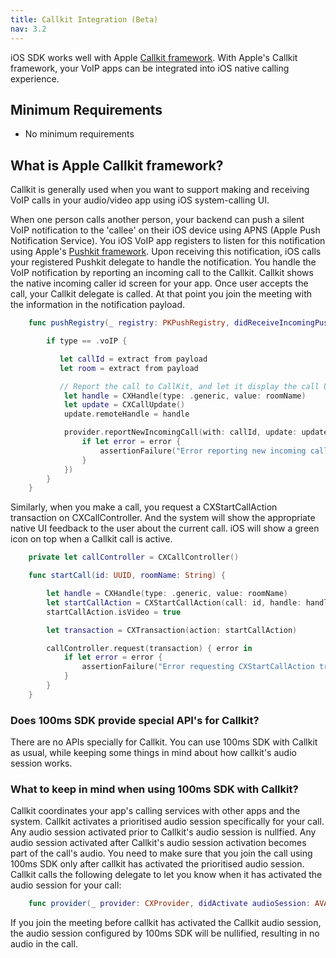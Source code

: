 ```yaml
---
title: Callkit Integration (Beta)
nav: 3.2
---
```


iOS SDK works well with Apple [Callkit framework](https://developer.apple.com/documentation/callkit). With Apple's Callkit framework, your VoIP apps can be integrated into iOS native calling experience.

## Minimum Requirements

-   No minimum requirements

## What is Apple Callkit framework?

Callkit is generally used when you want to support making and receiving VoIP calls in your audio/video app using iOS system-calling UI.

When one person calls another person, your backend can push a silent VoIP notification to the 'callee' on their iOS device using APNS (Apple Push Notification Service). You iOS VoIP app registers to listen for this notification using Apple's [Pushkit framework](https://developer.apple.com/documentation/pushkit). Upon receiving this notification, iOS calls your registered Pushkit delegate to handle the notification. You handle the VoIP notification by reporting an incoming call to the Callkit. Callkit shows the native incoming caller id screen for your app. Once user accepts the call, your Callkit delegate is called. At that point you join the meeting with the information in the notification payload.

```swift
    func pushRegistry(_ registry: PKPushRegistry, didReceiveIncomingPushWith payload: PKPushPayload, for type: PKPushType, completion: @escaping () -> Void) {

        if type == .voIP {

           let callId = extract from payload
           let room = extract from payload

           // Report the call to CallKit, and let it display the call UI.
            let handle = CXHandle(type: .generic, value: roomName)
            let update = CXCallUpdate()
            update.remoteHandle = handle

            provider.reportNewIncomingCall(with: callId, update: update, completion: { error in
                if let error = error {
                    assertionFailure("Error reporting new incoming call: \(error.localizedDescription)")
                }
            })
        }
    }
```

Similarly, when you make a call, you request a CXStartCallAction transaction on CXCallController. And the system will show the appropriate native UI feedback to the user about the current call. iOS will show a green icon on top when a Callkit call is active.

```swift
    private let callController = CXCallController()

    func startCall(id: UUID, roomName: String) {

        let handle = CXHandle(type: .generic, value: roomName)
        let startCallAction = CXStartCallAction(call: id, handle: handle)
        startCallAction.isVideo = true

        let transaction = CXTransaction(action: startCallAction)

        callController.request(transaction) { error in
            if let error = error {
                assertionFailure("Error requesting CXStartCallAction transaction: \(error)")
            }
        }
    }
```

### Does 100ms SDK provide special API's for Callkit?

There are no APIs specially for Callkit. You can use 100ms SDK with Callkit as usual, while keeping some things in mind about how callkit's audio session works.

### What to keep in mind when using 100ms SDK with Callkit?

Callkit coordinates your app's calling services with other apps and the system. Callkit activates a prioritised audio session specifically for your call. Any audio session activated prior to Callkit's audio session is nullfied. Any audio session activated after Callkit's audio session activation becomes part of the call's audio. You need to make sure that you join the call using 100ms SDK only after callkit has activated the prioritised audio session. Callkit calls the following delegate to let you know when it has activated the audio session for your call:

```swift
    func provider(_ provider: CXProvider, didActivate audioSession: AVAudioSession)
```

If you join the meeting before callkit has activated the Callkit audio session, the audio session configured by 100ms SDK will be nullified, resulting in no audio in the call.
